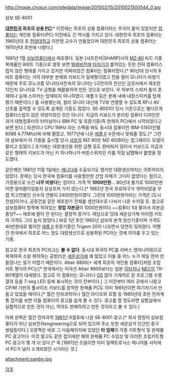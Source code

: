 http://image.chosun.com/sitedata/image/201002/15/2010021500544_0.jpg

삼보 SE-8001

'''[[대한민국]] 최초의 상용 [[PC]]'''[* 이전에는 최초의 상용 컴퓨터라는 주석이 붙어 있었지만 [[컴퓨터]]는 개인용 컴퓨터(PC) 이전에도 긴 역사를 가지고 있다. 대한민국 최초의 컴퓨터는 1960년대 초 [[한양대학교]] 이만영 교수가 만들었으며 대한민국 최초의 상용 컴퓨터는 1970년대 초반에 나왔다.]

1981년 1월 [[삼보컴퓨터]]에서 제조했다. 일본 [샤프전자|SHARP]사의 [[MZ-80]] K/C 기종 복제품인 8비트 기종으로 얼핏 보면 [[텔레비전]]에 [[타자기]]가 붙어있는 듯한 전혀 컴퓨터스럽지 않은 형태를 가지고 있지만 어찌되었건 컴퓨터는 컴퓨터였다.[* 80년대 당시의 8비트 컴퓨터는 거의 대부분 본체와 키보드가 일체형이였고 전용 컬러 모니터가 비쌌기 때문에 주로 모노크롬 모니터(사진속의 모니터는 LG전자의 전신인 금성사에서 제조한 12인치 모니터로 TV 금형을 재활용하여 만든 것으로 보인다. 우 하부의 스피커 틀이 존재하나 실제 스피커는 탑재되지 아니하였다. 애플 II 등은 본체 내에 내장스피커를 탑재했기 때문이다.) 를 사용했는데, 컬러 모니터 대신에 TV와 연결할 수 있도록 RF나 AV 신호를 출력할 수 있도록 설계된 기종도 많았다. SE-8001이 당시 기준으로는 별다르게 컴퓨터스럽지 않은 외양이었던 것은 아니다. 지금의 키보드가 분리된 컴퓨터 디자인은 과거 대형컴퓨터의 터미널이나 IBM PC 및 호환기종(즉 현재의 PC)에서 시작되었다고 보면 된다.] 외견이나 CPU 1MHz 라는 스펙을 봐도 동시대 컴퓨터인 IBM-5150(인텔 8088 4.77Mhz)에 비해 딸렸고, 1977년에 나온 [[애플 II]] 수준에나 맞춰줄 정도.[* 그런데 삼보에서 이 기종을 출시할 당시 [[샤프]]의 MZ-80은 MZ-80/B라는 업그레이드 모델이 팔리고 있었다.] 초기에는 대량생산을 위한 금형 등도 완비되지 않아서 키보드도 지금과 같은 형태의 키보드가 아닌 키 하나하나가 버튼스위치인 키를 직접 납땜해서 붙였을 정도였다.

같은해인 1981년 11월 1일에는 [[캐나다]]에 수출되기도 했지만 대량생산까지는 이루어지지 않았다. 문제는 당시 한국에 컴퓨터를 사용할만한 산업 자체가 그다지 없었다는 점이고, 가정용으로 쓰긴 '''너무 비쌌다'''는 점이다. 가격 딱 '''1000만원'''... 80년대 물가로 1000만원이면 얼마쯤이었을지 상상조차 가지 않는다.[* 1982년 한국 프로야구가 개막되었을 무렵 최고연봉인 선수의 연봉이 2400만원이였다. 그런데 1000만원이라는 가격은 [도시전설]이거나, 공장건설 같은 제조원가 전체를 생산대수로 나눠서 나온 수치일 듯. 참고로 삼보컴퓨터 항목에 적혀있는 '''창업 자본금'''이 1000만원이다.~~컴퓨터 1대 팔아서 자본금 충당?~~ 애초에 말이 안 된다는 결정적 증거다. 여담으로 당대 세운상가제 마이컴 키트의 가격도 그리 높지 않았다.] 바로 1년 후인 1982년 삼보의 본격 양산기종이며 가격도 40만원대로 떨어진 [[애플 II]] 호환기종인 Trigem 20이 나오면서 당연히 잊혀졌다.
어쨌건 한국에서 최초로 어느 정도 대량생산으로 상용화된 PC라는 것에 의의를 두고 있는 기종.

참고로 한국 최초의 PC라고는 '''볼 수 없다'''. 동시대 외국의 PC를 리버스 엔지니어링으로 복제하여 소량 제작하는 공방(!)은 [[세운상가]]에 꽤 많았고 이들 중 어느 누가 제일 먼저 만들었나는 알기 어렵기 때문이다. Altair 8800[* 세계 최초의 개인용 컴퓨터]처럼 조립 키트 형식의 PC는[* 한국에서는 미국산 Altair 8800보다는 일본 [[히타치]]나 [[NEC]]의 TK-80계열이 대세였다. 참고로 이 컴퓨터는 모니터나 [[OS]] 없이 기계어로 된 프로그램 수행결과 등을 7-seg LED 등에 표시하는 것이 전부이다.] 그 이전부터 여러 곳에서 나왔고 CP/M 기반의 풀사이즈 키보드를 장착한 완제품 PC도 이미 1981년이면 여기저기서 만들고 있었을 때이다.[* 월간 전자과학이나 월간 라디오와 모형 등 1980년대 초반 전자계통 잡지를 보면 이들 컴퓨터의 광고를 쉽게 볼 수 있다. 광고를 할 정도라면 실험실에서 실험적으로 만든 것이 아닌, 적어도 판매하려고 만든 것이라고 볼 수 있다.]

아래 왼쪽은 월간 전자과학 [[1981년]] 6월호에 나온 SE-8001 광고.[* 회사 명칭이 삼보컴퓨터가 아닌 삼보전자engineering으로 되어 있으며 주소 또한 세운상가 인근인 중구 쌍림동이다.]  오른쪽은 바로 그 다음페이지에 있었던 '''타 업체'''의 각종 키트형식 및 완제품 PC 광고이다. 이것 말고도 같은 잡지에만 해외 완제품 PC 수입상 및 이러한 조립키트형 PC 광고가 몇 개 더 있다.[* 즉 [1981]년 즈음이면 이미 일렉트로닉스 매니아들 사이에서 PC가 널리 소개되었던 시기라는 것.]

attachment:sambo.jpg


[[각주]]
